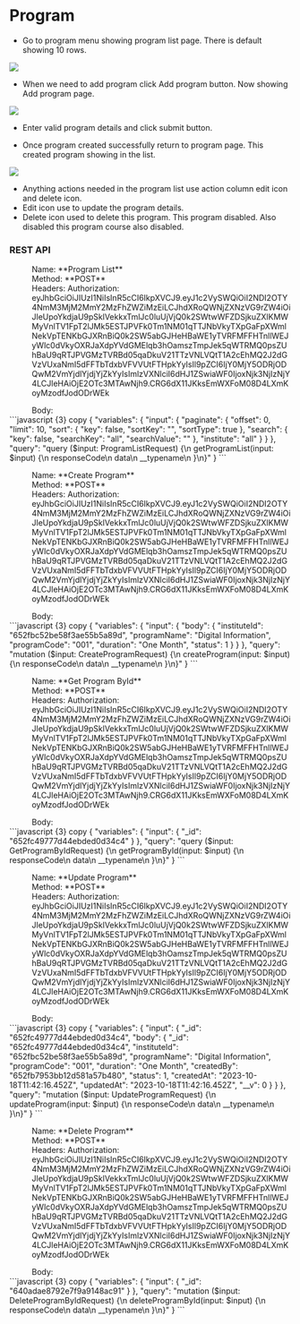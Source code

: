 # Program

-	Go to program menu showing program list page. There is default showing 10 rows. 

<img src="../../admin/program-list.png" />

-	When we need to add program click Add program button. Now showing Add program page.

<img src="../../admin/add-program.png" />

-	Enter valid program details and click submit button.

-	Once program created successfully return to program page. This created program showing in the list.

<img src="../../admin/program-list1.png" />

-	Anything actions needed in the program list use action column edit icon and delete icon.
-	Edit icon use to update the program details.
-	Delete icon used to delete this program. This program disabled. Also disabled this program course also disabled. 

### REST API

<dl>
  <dd>Name: **Program List**</dd>
  <dd>Method: **POST**</dd>
  <dd>Headers: Authorization: eyJhbGciOiJIUzI1NiIsInR5cCI6IkpXVCJ9.eyJ1c2VySWQiOiI2NDI2OTY4NmM3MjM2MmY2MzFhZWZiMzEiLCJhdXRoQWNjZXNzVG9rZW4iOiJleUpoYkdjaU9pSklVekkxTmlJc0luUjVjQ0k2SWtwWFZDSjkuZXlKMWMyVnlTV1FpT2lJMk5ESTJPVFk0Tm1NM01qTTJNbVkyTXpGaFpXWmlNekVpTENKbGJXRnBiQ0k2SW5abGJHeHBaWE1yTVRFMFFHTnllWEJyWlc0dVkyOXRJaXdpYVdGMElqb3hOamszTmpJek5qWTRMQ0psZUhBaU9qRTJPVGMzTVRBd05qaDkuV21TTzVNLVQtT1A2cEhMQ2J2dGVzVUxaNmI5dFFTbTdxbVFVVUtFTHpkYyIsIl9pZCI6IjY0MjY5ODRjODQwM2VmYjdlYjdjYjZkYyIsImlzVXNlciI6dHJ1ZSwiaWF0IjoxNjk3NjIzNjY4LCJleHAiOjE2OTc3MTAwNjh9.CRG6dX11JKksEmWXFoM08D4LXmKoyMzodfJodODrWEk</dd>
</dl>
<dl>
  <dd>Body:</dd>
  ```javascript {3} copy
{
    "variables": {
        "input": {
            "paginate": {
                "offset": 0,
                "limit": 10,
                "sort": {
                    "key": false,
                    "sortKey": "",
                    "sortType": true
                },
                "search": {
                    "key": false,
                    "searchKey": "all",
                    "searchValue": ""
                },
                "institute": "all"
            }
        }
    },
    "query": "query ($input: ProgramListRequest) {\n  getProgramList(input: $input) {\n    responseCode\n    data\n    __typename\n  }\n}"
}
```
</dl>

<dl>
  <dd>Name: **Create Program**</dd>
  <dd>Method: **POST**</dd>
  <dd>Headers: Authorization: eyJhbGciOiJIUzI1NiIsInR5cCI6IkpXVCJ9.eyJ1c2VySWQiOiI2NDI2OTY4NmM3MjM2MmY2MzFhZWZiMzEiLCJhdXRoQWNjZXNzVG9rZW4iOiJleUpoYkdjaU9pSklVekkxTmlJc0luUjVjQ0k2SWtwWFZDSjkuZXlKMWMyVnlTV1FpT2lJMk5ESTJPVFk0Tm1NM01qTTJNbVkyTXpGaFpXWmlNekVpTENKbGJXRnBiQ0k2SW5abGJHeHBaWE1yTVRFMFFHTnllWEJyWlc0dVkyOXRJaXdpYVdGMElqb3hOamszTmpJek5qWTRMQ0psZUhBaU9qRTJPVGMzTVRBd05qaDkuV21TTzVNLVQtT1A2cEhMQ2J2dGVzVUxaNmI5dFFTbTdxbVFVVUtFTHpkYyIsIl9pZCI6IjY0MjY5ODRjODQwM2VmYjdlYjdjYjZkYyIsImlzVXNlciI6dHJ1ZSwiaWF0IjoxNjk3NjIzNjY4LCJleHAiOjE2OTc3MTAwNjh9.CRG6dX11JKksEmWXFoM08D4LXmKoyMzodfJodODrWEk</dd>
</dl>
<dl>
  <dd>Body:</dd>
  ```javascript {3} copy
{
    "variables": {
        "input": {
            "body": {
                "instituteId": "652fbc52be58f3ae55b5a89d",
                "programName": "Digital Information",
                "programCode": "001",
                "duration": "One Month",
                "status": 1
            }
        }
    },
    "query": "mutation ($input: CreateProgramRequest) {\n  createProgram(input: $input) {\n    responseCode\n    data\n    __typename\n  }\n}"
}
```
</dl>

<dl>
  <dd>Name: **Get Program ById**</dd>
  <dd>Method: **POST**</dd>
  <dd>Headers: Authorization: eyJhbGciOiJIUzI1NiIsInR5cCI6IkpXVCJ9.eyJ1c2VySWQiOiI2NDI2OTY4NmM3MjM2MmY2MzFhZWZiMzEiLCJhdXRoQWNjZXNzVG9rZW4iOiJleUpoYkdjaU9pSklVekkxTmlJc0luUjVjQ0k2SWtwWFZDSjkuZXlKMWMyVnlTV1FpT2lJMk5ESTJPVFk0Tm1NM01qTTJNbVkyTXpGaFpXWmlNekVpTENKbGJXRnBiQ0k2SW5abGJHeHBaWE1yTVRFMFFHTnllWEJyWlc0dVkyOXRJaXdpYVdGMElqb3hOamszTmpJek5qWTRMQ0psZUhBaU9qRTJPVGMzTVRBd05qaDkuV21TTzVNLVQtT1A2cEhMQ2J2dGVzVUxaNmI5dFFTbTdxbVFVVUtFTHpkYyIsIl9pZCI6IjY0MjY5ODRjODQwM2VmYjdlYjdjYjZkYyIsImlzVXNlciI6dHJ1ZSwiaWF0IjoxNjk3NjIzNjY4LCJleHAiOjE2OTc3MTAwNjh9.CRG6dX11JKksEmWXFoM08D4LXmKoyMzodfJodODrWEk</dd>
</dl>
<dl>
  <dd>Body:</dd>
  ```javascript {3} copy
{
    "variables": {
        "input": {
            "_id": "652fc49777d44ebded0d34c4"
        }
    },
    "query": "query ($input: GetProgramByIdRequest) {\n  getProgramById(input: $input) {\n    responseCode\n    data\n    __typename\n  }\n}"
}
```
</dl>

<dl>
  <dd>Name: **Update Program**</dd>
  <dd>Method: **POST**</dd>
  <dd>Headers: Authorization: eyJhbGciOiJIUzI1NiIsInR5cCI6IkpXVCJ9.eyJ1c2VySWQiOiI2NDI2OTY4NmM3MjM2MmY2MzFhZWZiMzEiLCJhdXRoQWNjZXNzVG9rZW4iOiJleUpoYkdjaU9pSklVekkxTmlJc0luUjVjQ0k2SWtwWFZDSjkuZXlKMWMyVnlTV1FpT2lJMk5ESTJPVFk0Tm1NM01qTTJNbVkyTXpGaFpXWmlNekVpTENKbGJXRnBiQ0k2SW5abGJHeHBaWE1yTVRFMFFHTnllWEJyWlc0dVkyOXRJaXdpYVdGMElqb3hOamszTmpJek5qWTRMQ0psZUhBaU9qRTJPVGMzTVRBd05qaDkuV21TTzVNLVQtT1A2cEhMQ2J2dGVzVUxaNmI5dFFTbTdxbVFVVUtFTHpkYyIsIl9pZCI6IjY0MjY5ODRjODQwM2VmYjdlYjdjYjZkYyIsImlzVXNlciI6dHJ1ZSwiaWF0IjoxNjk3NjIzNjY4LCJleHAiOjE2OTc3MTAwNjh9.CRG6dX11JKksEmWXFoM08D4LXmKoyMzodfJodODrWEk</dd>
</dl>
<dl>
  <dd>Body:</dd>
  ```javascript {3} copy
{
    "variables": {
        "input": {
            "_id": "652fc49777d44ebded0d34c4",
            "body": {
                "_id": "652fc49777d44ebded0d34c4",
                "instituteId": "652fbc52be58f3ae55b5a89d",
                "programName": "Digital Information",
                "programCode": "001",
                "duration": "One Month",
                "createdBy": "652fb7953bb12d581a57b480",
                "status": 1,
                "createdAt": "2023-10-18T11:42:16.452Z",
                "updatedAt": "2023-10-18T11:42:16.452Z",
                "__v": 0
            }
        }
    },
    "query": "mutation ($input: UpdateProgramRequest) {\n  updateProgram(input: $input) {\n    responseCode\n    data\n    __typename\n  }\n}"
}
```
</dl>

<dl>
  <dd>Name: **Delete Program**</dd>
  <dd>Method: **POST**</dd>
  <dd>Headers: Authorization: eyJhbGciOiJIUzI1NiIsInR5cCI6IkpXVCJ9.eyJ1c2VySWQiOiI2NDI2OTY4NmM3MjM2MmY2MzFhZWZiMzEiLCJhdXRoQWNjZXNzVG9rZW4iOiJleUpoYkdjaU9pSklVekkxTmlJc0luUjVjQ0k2SWtwWFZDSjkuZXlKMWMyVnlTV1FpT2lJMk5ESTJPVFk0Tm1NM01qTTJNbVkyTXpGaFpXWmlNekVpTENKbGJXRnBiQ0k2SW5abGJHeHBaWE1yTVRFMFFHTnllWEJyWlc0dVkyOXRJaXdpYVdGMElqb3hOamszTmpJek5qWTRMQ0psZUhBaU9qRTJPVGMzTVRBd05qaDkuV21TTzVNLVQtT1A2cEhMQ2J2dGVzVUxaNmI5dFFTbTdxbVFVVUtFTHpkYyIsIl9pZCI6IjY0MjY5ODRjODQwM2VmYjdlYjdjYjZkYyIsImlzVXNlciI6dHJ1ZSwiaWF0IjoxNjk3NjIzNjY4LCJleHAiOjE2OTc3MTAwNjh9.CRG6dX11JKksEmWXFoM08D4LXmKoyMzodfJodODrWEk</dd>
</dl>
<dl>
  <dd>Body:</dd>
  ```javascript {3} copy
{
    "variables": {
        "input": {
            "_id": "640adae8792e7f9a9148ac91"
        }
    },
    "query": "mutation ($input: DeleteProgramByIdRequest) {\n  deleteProgramById(input: $input) {\n    responseCode\n    data\n    __typename\n  }\n}"
}
```
</dl>
